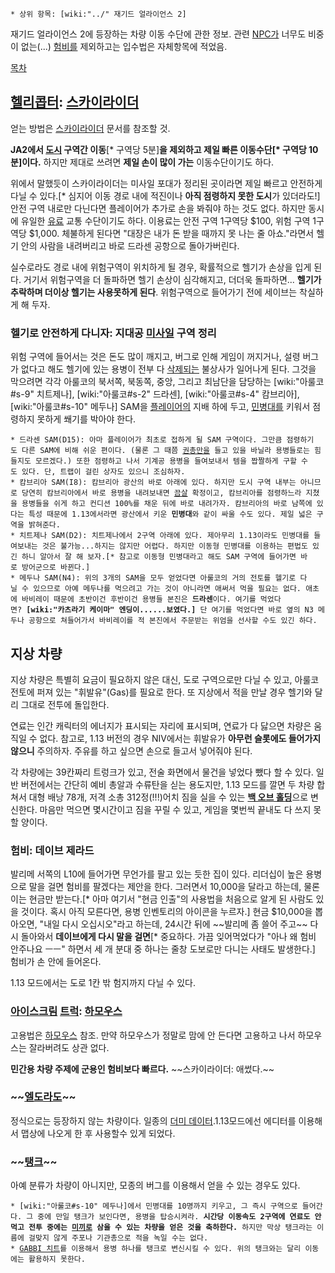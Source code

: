  * 상위 항목: [wiki:"../" 재기드 얼라이언스 2]
재기드 얼라이언스 2에 등장하는 차량 이동 수단에 관한 정보. 관련 [[NPC]]가 너무도 비중이 없는(...) [[험비]]를 제외하고는 입수법은 자체항목에 적었음.

[[목차]]


== [[헬리콥터]]: [[스카이라이더]] ==
얻는 방법은 [[스카이라이더]] 문서를 참조할 것.

'''JA2에서 [[도시]] 구역간 이동'''[* 구역당 5분]'''을 제외하고 제일 빠른 이동수단[* 구역당 10분]이다.''' 하지만 제대로 쓰려면 '''제일 손이 많이 가는''' 이동수단이기도 하다.

위에서 말했듯이 스카이라이더는 미사일 포대가 정리된 곳이라면 제일 빠르고 안전하게 다닐 수 있다.[* 심지어 이동 경로 내에 적진이나 '''아직 점령하지 못한 도시'''가 있더라도!] 안전 구역 내로만 다닌다면 플레이어가 추가로 손을 봐줘야 하는 것도 없다. 하지만 동시에 유일한 [[유료]] 교통 수단이기도 하다. 이용료는 안전 구역 1구역당 $100, 위험 구역 1구역당 $1,000. 체불하게 된다면 "대장은 내가 돈 받을 때까지 못 나는 줄 아쇼."라면서 헬기 안의 사람을 내려버리고 바로 드라센 공항으로 돌아가버린다.

실수로라도 경로 내에 위험구역이 위치하게 될 경우, 확률적으로 헬기가 손상을 입게 된다. 거기서 위험구역을 더 돌파하면 헬기 손상이 심각해지고, 더더욱 돌파하면... '''헬기가 추락하며 더이상 헬기는 사용못하게 된다'''. 위험구역으로 들어가기 전에 세이브는 착실하게 해 두자.
=== 헬기로 안전하게 다니자: 지대공 [[미사일]] 구역 정리 ===
위험 구역에 들어서는 것은 돈도 많이 깨지고, 버그로 인해 게임이 꺼지거나, 설령 버그가 없다고 해도 헬기에 있는 용병이 전부 다 [[삭제]]되는 불상사가 일어나게 된다. 그것을 막으려면 각각 아룰코의 북서쪽, 북동쪽, 중앙, 그리고 최남단을 담당하는 [wiki:"아룰코#s-9" 치트제나], [wiki:"아룰코#s-2" 드라센], [wiki:"아룰코#s-4" 캄브리아], [wiki:"아룰코#s-10" 메두나] SAM을 [[플레이어]]의 지배 하에 두고, [[민병대]]를 키워서 점령하지 못하게 쐐기를 박아야 한다.
 * 드라센 SAM(D15): 아마 플레이어가 최초로 접하게 될 SAM 구역이다. 그만큼 점령하기도 다른 SAM에 비해 쉬운 편이다. (물론 그 때쯤 [[권총]]만을 들고 있을 바닐라 용병들로는 힘들지도 모르겠다.) 또한 점령하고 나서 기계공 용병을 들여보내서 템을 짭짤하게 구할 수도 있다. 단, 트랩이 걸린 상자도 있으니 조심하자.
 * 캄브리아 SAM(I8): 캄브리아 광산의 바로 아래에 있다. 하지만 도시 구역 내부는 아니므로 당연히 캄브리아에서 바로 용병을 내려보내면 [[끔살]] 확정이고, 캄브리아를 점령하느라 지쳤을 용병들을 쉬게 하고 컨디션 100%를 채운 뒤에 바로 내려가자. 캄브리아의 바로 남쪽에 있다는 특성 때문에 1.13에서라면 광산에서 키운 '''민병대'''와 같이 싸울 수도 있다. 제일 넓은 구역을 밝혀준다.
 * 치트제나 SAM(D2): 치트제나에서 2구역 아래에 있다. 제아무리 1.13이라도 민병대를 들여보내는 것은 불가능...하지는 않지만 어렵다. 하지만 이동형 민병대를 이용하는 편법도 있긴 하니 알아서 잘 해 보자.[* 참고로 이동형 민병대라고 해도 SAM 구역에 들어가면 바로 방어군으로 바뀐다.]
 * 메두나 SAM(N4): 위의 3개의 SAM을 모두 얻었다면 아룰코의 거의 전토를 헬기로 다닐 수 있으므로 아예 메두나를 먹으려고 가는 것이 아니라면 애써서 먹을 필요는 없다. 애초에 바비레이 때문에 초반이건 후반이건 용병들 본진은 '''드라센'''이다. 여기를 먹었다면? '''[wiki:"카츠라기 케이마" 엔딩이......보였다.]''' 단 여기를 먹었다면 바로 옆의 N3 메두나 공항으로 쳐들어가서 바비레이를 적 본진에서 주문받는 위엄을 선사할 수도 있긴 하다.
== 지상 차량 ==
지상 차량은 특별히 요금이 필요하지 않은 대신, 도로 구역으로만 다닐 수 있고, 아룰코 전토에 퍼져 있는 "휘발유"(Gas)를 필요로 한다. 또 지상에서 적을 만날 경우 헬기와 달리 그대로 전투에 돌입한다. 

연료는 인간 캐릭터의 에너지가 표시되는 자리에 표시되며, 연료가 다 닳으면 차량은 움직일 수 없다. 참고로, 1.13 버전의 경우 NIV에서는 휘발유가 '''아무런 슬롯에도 들어가지 않으니''' 주의하자. 주유를 하고 싶으면 손으로 들고서 넣어줘야 된다.

각 차량에는 39칸짜리 트렁크가 있고, 전술 화면에서 물건을 넣었다 뺐다 할 수 있다. 일반 버전에서는 간단히 예비 총알과 수류탄을 싣는 용도지만, 1.13 모드를 깔면 두 차량 합쳐서 대형 배낭 78개, 저격 소총 312정(!!!)어치 짐을 실을 수 있는 '''[[백 오브 홀딩]]'''으로 변신한다. 마음만 먹으면 몇시간이고 짐을 꾸릴 수 있고, 게임을 몇번씩 끝내도 다 쓰지 못할 양이다.

=== 험비: 데이브 제라드 ===
발리메 서쪽의 L10에 들어가면 무언가를 팔고 있는 듯한 집이 있다. 리더십이 높은 용병으로 말을 걸면 험비를 팔겠다는 제안을 한다. 그러면서 10,000을 달라고 하는데, 물론 이는 현금만 받는다.[* 아마 여기서 "현금 인출"의 사용법을 처음으로 알게 된 사람도 있을 것이다. 혹시 아직 모른다면, 용병 인벤토리의  아이콘을 누르자.] 현금 $10,000을 뽑아오면, "내일 다시 오십시오"라고 하는데, 24시간 뒤에 ~~발리메 좀 쓸어 주고~~ 다시 돌아와서 '''데이브에게 다시 말을 걸면'''[* 중요하다. 가끔 잊어먹었다가 "아나 왜 험비 안주나요 ㅡㅡ" 하면서 세 개 분대 중 하나는 줄창 도보로만 다니는 사태도 발생한다.] 험비가 손 안에 들어온다.

1.13 모드에서는 도로 1칸 밖 험지까지 다닐 수 있다.

=== [[아이스크림]] [[트럭]]: [[하모우스]] ===
고용법은 [[하모우스]] 참조. 만약 하모우스가 정말로 맘에 안 든다면 고용하고 나서 하모우스는 잘라버려도 상관 없다.

'''민간용 차량 주제에 군용인 험비보다 빠르다.''' ~~스카이라이더: 애썼다.~~
=== ~~[[엘도라도]]~~ ===
정식으로는 등장하지 않는 차량이다. 일종의 [[더미 데이터]].1.13모드에선 에디터를 이용해서 맵상에 나오게 한 후 사용할수 있게 되었다.
=== ~~[[탱크]]~~ ===
아예 분류가 차량이 아니지만, 모종의 버그를 이용해서 얻을 수 있는 경우도 있다.
 * [wiki:"아룰코#s-10" 메두나]에서 민병대를 10명까지 키우고, 그 즉시 구역으로 들어간다. 그 중에 만일 탱크가 보인다면, 용병을 탑승시켜라. '''시간당 이동속도 2구역에 연료도 안 먹고 전투 중에는 [[미끼]]로 삼을 수 있는 차량을 얻은 것을 축하한다.''' 하지만 막상 탱크라는 이름에 걸맞지 않게 주포나 기관총으로 적을 녹일 수는 없다.
 * [http://ja2v113.pbworks.com/w/page/4218352/ja2_and_1_13_hot_keys_includes_gabbi_cheats GABBI 치트]를 이용해서 용병 하나를 탱크로 변신시킬 수 있다. 위의 탱크와는 달리 이동에는 활용하지 못한다.
